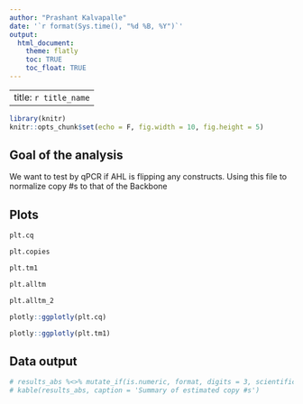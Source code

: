 ```yaml
---
author: "Prashant Kalvapalle"
date: '`r format(Sys.time(), "%d %B, %Y")`'
output: 
  html_document:
    theme: flatly
    toc: TRUE
    toc_float: TRUE
---
```


---
title: `r title_name`
---

```r
library(knitr)
knitr::opts_chunk$set(echo = F, fig.width = 10, fig.height = 5)
```

## Goal of the analysis

We want to test by qPCR if AHL is flipping any constructs. Using this file to normalize copy #s to that of the Backbone

## Plots

``` r
plt.cq

plt.copies

plt.tm1

plt.alltm

plt.alltm_2

plotly::ggplotly(plt.cq)

plotly::ggplotly(plt.tm1)
```

## Data output

```r
# results_abs %<>% mutate_if(is.numeric, format, digits = 3, scientific = T)
# kable(results_abs, caption = 'Summary of estimated copy #s')
```

<!-- ## Transforming data and normalization -->

<!-- 1. Select only relevant data from the results -->
<!-- 2. Data divided into 3 tibbles for each primer-pair (also called as Target) -->


<!-- 3. Ratio of Flipped/Backbone and Unflipped/backbone are calculated -->

<!-- 4. data is combined into 1 data frame -->
<!-- 5. And plotted in next section -->

<!-- ```{r} -->
<!-- # sel <- results_abs %>% select(`Sample Name`,assay_variable,`Primer pair`,Target,`Copy #`) -->
<!-- # # sel_grouped <- sel %>% group_by(Target) %>% mutate(id = 1:n()) -->
<!-- # # sel_spread <- sel_grouped %>% spread(Target,`Copy #`) -->
<!-- #  -->
<!-- #  -->
<!-- # sel_b <- sel %>% filter(Target == 'Backbone') -->
<!-- # sel_f <- sel %>% filter(Target == 'Flipped'); sel_u <- sel %>% filter(Target == 'Unflipped'); -->
<!-- #  -->
<!-- # sel_f %<>% mutate("Normalized copy #" = sel_f$`Copy #`/sel_b$`Copy #`);  -->
<!-- # sel_u %<>% mutate("Normalized copy #" = sel_u$`Copy #`/sel_b$`Copy #`); -->
<!-- #  -->
<!-- # results_ratio <- bind_rows(sel_f, sel_u)   -->
<!-- ``` -->

<!-- ## Including Plots -->

<!-- Plots here -->

<!-- ```{r pressure, echo=FALSE} -->

<!-- # plt_norm <- results_ratio %>% ggplot(aes(x = `assay_variable`, y = `Normalized copy #`, color = Target)) +   # plotting -->
<!-- #   scale_y_log10(  # logscale for y axis with tick marks -->
<!-- #     breaks = scales::trans_breaks("log10", function(x) 10^x), -->
<!-- #     labels = scales::trans_format("log10", scales::math_format(10^.x) ) -->
<!-- #   ) -->
<!-- #  -->
<!-- # plt_norm <- plt_norm + geom_point(size = 2) + -->
<!-- #     theme_classic() + scale_color_brewer(palette="Set1") +  -->
<!-- #     theme(plot.title = element_text(hjust = 0.5),axis.text.x = element_text(angle = 90, hjust = 1, vjust = .3)) +  -->
<!-- #     ggtitle(title_name) + facet_wrap(~`Sample Name`, scales = 'free_x') -->
<!-- #  -->
<!-- # print(plt_norm) -->
<!-- # ggsave('S5a_AHL flip_normalized.png') -->

<!-- ``` -->